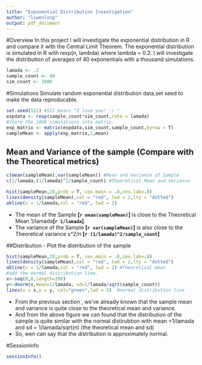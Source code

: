 ```yaml
---
title: "Exponential Distribution Investigation"
author: "liwenlong"
output: pdf_document
---
```


#Overview
In this project I will investigate the exponential distribution in R and compare it with the Central Limit Theorem. The exponential distribution is simulated in R with rexp(n, lambda) where lambda = 0.2. I will investigate the distribution of averages of 40 exponentials with a thousand simulations.
```r
lamada <- .2
sample_count <- 40
sim_count <- 1000
```
#Simulations 
Simulate random exponential distribution data,set seed to make the data reproducable. 
```r
set.seed(521) #521 means "I love you! :) "
expdata <- rexp(sample_count*sim_count,rate = lamada)
#Store the 1000 simulations into matrix. 
exp_matrix <- matrix(expdata,sim_count,sample_count,byrow = T)
sampleMean <- apply(exp_matrix,1,mean)
```
## Mean and Variance of the sample (Compare with the Theoretical metrics)
```r
c(mean(sampleMean),var(sampleMean)) #Mean and Variance of Sample
c(1/lamada,(1/lamada)^2/sample_count) #Theoretical Mean and Variance

hist(sampleMean,20,prob = T, cex.main = .8,cex.lab=.8)
lines(density(sampleMean),col = "red", lwd = 2,lty = "dotted")
abline(v = 1/lamada,col = "red", lwd = 2)
```

- The mean of the Sample **[`r mean(sampleMean)`]** is close to the Theoretical Mean 1/lamada**[`r 1/lamada`]**.  
- The variance of the Sample **[`r var(sampleMean)`]** is also close to the Theoretical variance s^2/n **[`r (1/lamada)^2/sample_count`]** 

##Distribution
- Plot the distribution of the sample
```r
hist(sampleMean,20,prob = T, cex.main = .8,cex.lab=.8)
lines(density(sampleMean),col = "red", lwd = 2,lty = "dotted")
abline(v = 1/lamada,col = "red", lwd = 2) #theoretical mean 
#add the normal distribution line.
x<-seq(0,8,length=200)
y<-dnorm(x,mean=1/lamada, sd=1/lamada/sqrt(sample_count))
lines(x = x,y = y, col="green",lwd = 2)  #normal distribution line
```

- From the previous section , we've already known that the sample mean and variance is quite close to the theoretical mean and variance. 
- And from the above figure we can found that the distribution of the sample is quite similar with the normal distirubtion with mean =1/lamada and sd = 1/lamada/sqrt(n) (the theoretical mean and sd)
- So, wen can say that the distribution is approximately normal.

#SessionInfo
```r
sessionInfo()
```




